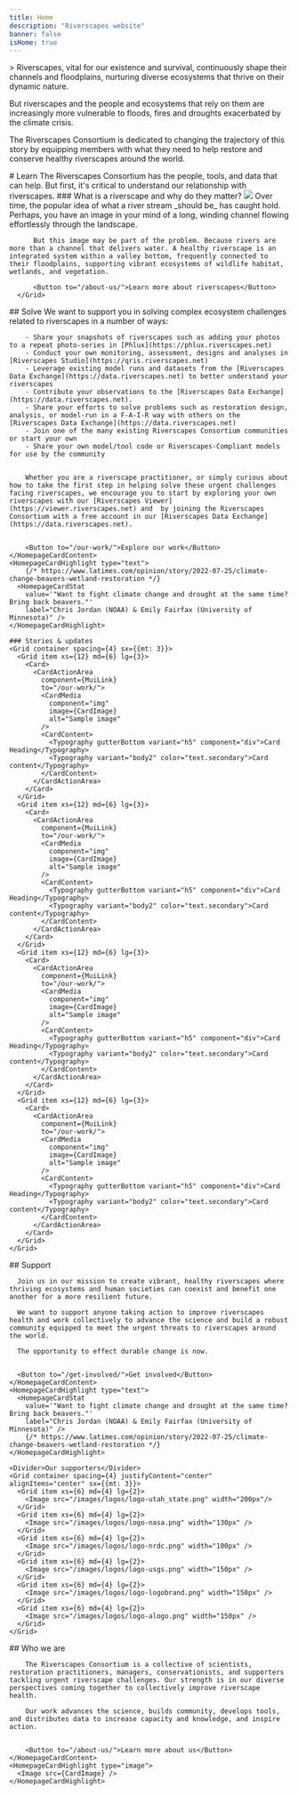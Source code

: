 ---
title: Home
description: "Riverscapes website"
banner: false
isHome: true
---



<Hero image={HeroImage}>
> Riverscapes, vital for our existence and survival, continuously shape their channels and floodplains, nurturing diverse ecosystems that thrive on their dynamic nature. 

But riverscapes and the people and ecosystems that rely on them are increasingly more vulnerable to floods, fires and droughts exacerbated by the climate crisis. 
 
The Riverscapes Consortium is dedicated to changing the trajectory of this story by equipping members with what they need to help restore and conserve healthy riverscapes around the world. 
   
</Hero>

<Container maxWidth="xl">

<Grid container space={2}>
    <Grid item md={3} lg={2} />
    <Grid item xs={12} md={6}>
        # Learn
        The Riverscapes Consortium has the people, tools, and data that can help. But first, it's critical to understand our relationship with riverscapes.
        ### What is a riverscape and why do they matter?
      </Grid>
    </Grid>
    <Grid container space={2}>
        <Grid item md={5} lg={4} />
        <Grid item xs={12}  md={6}>
            <Image src="/images/what-is-riverscape.jpg" />
        </Grid>
    </Grid>
    <Grid container space={2}>
      <Grid item md={3} lg={2} />
      <Grid item xs={12} md={6}>
          Over time, the popular idea of what a river stream _should be_ has caught hold. Perhaps, you have an image in your mind of a long, winding channel flowing effortlessly through the landscape. 

          But this image may be part of the problem. Because rivers are more than a channel that delivers water. A healthy riverscape is an integrated system within a valley bottom, frequently connected to their floodplains, supporting vibrant ecosystems of wildlife habitat, wetlands, and vegetation. 

          <Button to="/about-us/">Learn more about riverscapes</Button>
      </Grid>
</Grid>

  <HomepageCard>
    <HomepageCardContent background="blue">
        ## Solve
        We want to support you in solving complex ecosystem challenges related to riverscapes in a number of ways:

        - Share your snapshots of riverscapes such as adding your photos to a repeat photo-series in [Phlux](https://phlux.riverscapes.net)
        - Conduct your own monitoring, assessment, designs and analyses in [Riverscapes Studio](https://qris.riverscapes.net)
        - Leverage existing model runs and datasets from the [Riverscapes Data Exchange](https://data.riverscapes.net) to better understand your riverscapes
        - Contribute your observations to the [Riverscapes Data Exchange](https://data.riverscapes.net).
        - Share your efforts to solve problems such as restoration design, analysis, or model-run in a F-A-I-R way with others on the [Riverscapes Data Exchange](https://data.riverscapes.net)
        - Join one of the many existing Riverscapes Consortium communities or start your own
        - Share your own model/tool code or Riverscapes-Compliant models for use by the community  


        Whether you are a riverscape practitioner, or simply curious about how to take the first step in helping solve these urgent challenges facing riverscapes, we encourage you to start by exploring your own riverscapes with our [Riverscapes Viewer](https://viewer.riverscapes.net) and  by joining the Riverscapes Consortium with a free account in our [Riverscapes Data Exchange](https://data.riverscapes.net). 


        <Button to="/our-work/">Explore our work</Button>
    </HomepageCardContent>
    <HomepageCardHighlight type="text">
        {/* https://www.latimes.com/opinion/story/2022-07-25/climate-change-beavers-wetland-restoration */}
      <HomepageCardStat
        value='"Want to fight climate change and drought at the same time? Bring back beavers."'
        label="Chris Jordan (NOAA) & Emily Fairfax (University of Minnesota)" />
    </HomepageCardHighlight>
  </HomepageCard>

    ### Stories & updates
    <Grid container spacing={4} sx={{mt: 3}}>
      <Grid item xs={12} md={6} lg={3}>
        <Card>
          <CardActionArea
            component={MuiLink}
            to="/our-work/">
            <CardMedia
              component="img"
              image={CardImage}
              alt="Sample image"
            />
            <CardContent>
              <Typography gutterBottom variant="h5" component="div">Card Heading</Typography>
              <Typography variant="body2" color="text.secondary">Card content</Typography>
            </CardContent>
          </CardActionArea>
        </Card>
      </Grid>
      <Grid item xs={12} md={6} lg={3}>
        <Card>
          <CardActionArea
            component={MuiLink}
            to="/our-work/">
            <CardMedia
              component="img"
              image={CardImage}
              alt="Sample image"
            />
            <CardContent>
              <Typography gutterBottom variant="h5" component="div">Card Heading</Typography>
              <Typography variant="body2" color="text.secondary">Card content</Typography>
            </CardContent>
          </CardActionArea>
        </Card>
      </Grid>
      <Grid item xs={12} md={6} lg={3}>
        <Card>
          <CardActionArea
            component={MuiLink}
            to="/our-work/">
            <CardMedia
              component="img"
              image={CardImage}
              alt="Sample image"
            />
            <CardContent>
              <Typography gutterBottom variant="h5" component="div">Card Heading</Typography>
              <Typography variant="body2" color="text.secondary">Card content</Typography>
            </CardContent>
          </CardActionArea>
        </Card>
      </Grid>
      <Grid item xs={12} md={6} lg={3}>
        <Card>
          <CardActionArea
            component={MuiLink}
            to="/our-work/">
            <CardMedia
              component="img"
              image={CardImage}
              alt="Sample image"
            />
            <CardContent>
              <Typography gutterBottom variant="h5" component="div">Card Heading</Typography>
              <Typography variant="body2" color="text.secondary">Card content</Typography>
            </CardContent>
          </CardActionArea>
        </Card>
      </Grid>
    </Grid>

  <HomepageCard>
    <HomepageCardContent background="white">
      ## Support
      
      Join us in our mission to create vibrant, healthy riverscapes where thriving ecosystems and human societies can coexist and benefit one another for a more resilient future.

      We want to support anyone taking action to improve riverscapes health and work collectively to advance the science and build a robust community equipped to meet the urgent threats to riverscapes around the world.

      The opportunity to effect durable change is now.

      
      <Button to="/get-involved/">Get involved</Button>
    </HomepageCardContent>
    <HomepageCardHighlight type="text">
      <HomepageCardStat
        value='"Want to fight climate change and drought at the same time? Bring back beavers."'
        label="Chris Jordan (NOAA) & Emily Fairfax (University of Minnesota)" />
        {/* https://www.latimes.com/opinion/story/2022-07-25/climate-change-beavers-wetland-restoration */}
    </HomepageCardHighlight>
  </HomepageCard>


    <Divider>Our supporters</Divider>
    <Grid container spacing={4} justifyContent="center" alignItems="center" sx={{mt: 3}}>
      <Grid item xs={6} md={4} lg={2}>
        <Image src="/images/logos/logo-utah_state.png" width="200px"/>
      </Grid>
      <Grid item xs={6} md={4} lg={2}>
        <Image src="/images/logos/logo-nasa.png" width="130px" />
      </Grid>
      <Grid item xs={6} md={4} lg={2}>
        <Image src="/images/logos/logo-nrdc.png" width="100px" />
      </Grid>
      <Grid item xs={6} md={4} lg={2}>
        <Image src="/images/logos/logo-usgs.png" width="150px" />
      </Grid>
      <Grid item xs={6} md={4} lg={2}>
        <Image src="/images/logos/logo-logobrand.png" width="150px" />
      </Grid>
      <Grid item xs={6} md={4} lg={2}>
        <Image src="/images/logos/logo-alogo.png" width="150px" />
      </Grid>
    </Grid>

  <HomepageCard>
    <HomepageCardContent background="blue">
        ## Who we are
        
        The Riverscapes Consortium is a collective of scientists, restoration practitioners, managers, conservationists, and supporters tackling urgent riverscape challenges. Our strength is in our diverse perspectives coming together to collectively improve riverscape health.

        Our work advances the science, builds community, develops tools, and distributes data to increase capacity and knowledge, and inspire action.  

        
        <Button to="/about-us/">Learn more about us</Button>
    </HomepageCardContent>
    <HomepageCardHighlight type="image">
      <Image src={CardImage} />
    </HomepageCardHighlight>
</HomepageCard>


</Container>